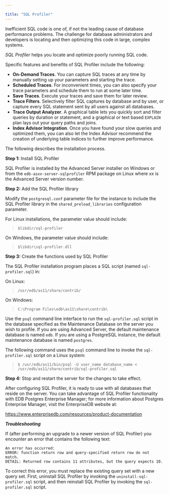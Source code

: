 ---

title: "SQL Profiler"
---

<div id="sql_profiler" class="registered_link"></div>

Inefficient SQL code is one of, if not the leading cause of database performance problems. The challenge for database administrators and developers is locating and then optimizing this code in large, complex systems.

*SQL Profiler* helps you locate and optimize poorly running SQL code.

Specific features and benefits of SQL Profiler include the following:

- **On-Demand Traces**. You can capture SQL traces at any time by manually setting up your parameters and starting the trace.
- **Scheduled Traces**. For inconvenient times, you can also specify your trace parameters and schedule them to run at some later time.
- **Save Traces**. Execute your traces and save them for later review.
- **Trace Filters**. Selectively filter SQL captures by database and by user, or capture every SQL statement sent by all users against all databases.
- **Trace Output Analyzer**. A graphical table lets you quickly sort and filter queries by duration or statement, and a graphical or text based `EXPLAIN` plan lays out your query paths and joins.
- **Index Advisor Integration**. Once you have found your slow queries and optimized them, you can also let the Index Advisor recommend the creation of underlying table indices to further improve performance.

The following describes the installation process.

**Step 1:** Install SQL Profiler

SQL Profiler is installed by the Advanced Server installer on Windows or from the `edb-as`*`xx`*`-server-sqlprofiler` RPM package on Linux where *xx* is the Advanced Server version number.

**Step 2:** Add the SQL Profiler library

Modify the `postgresql.conf` parameter file for the instance to include the SQL Profiler library in the `shared_preload_libraries` configuration parameter.

For Linux installations, the parameter value should include:

> `$libdir/sql-profiler`

On Windows, the parameter value should include:

> `$libdir\sql-profiler.dll`

**Step 3:** Create the functions used by SQL Profiler

The SQL Profiler installation program places a SQL script (named `sql-profiler.sql`) in:

On Linux:

> `/usr/edb/as11/share/contrib/`

On Windows:

> `C:\Program Files\edb\as11\share\contrib\`

Use the `psql` command line interface to run the `sql-profiler.sql` script in the database specified as the Maintenance Database on the server you wish to profile. If you are using Advanced Server, the default maintenance database is named `edb`. If you are using a PostgreSQL instance, the default maintenance database is named `postgres`.

The following command uses the `psql` command line to invoke the `sql-profiler.sql` script on a Linux system:

> `$ /usr/edb/as11/bin/psql -U user_name database_name < /usr/edb/as11/share/contrib/sql-profiler.sql`

**Step 4:** Stop and restart the server for the changes to take effect.

After configuring SQL Profiler, it is ready to use with all databases that reside on the server. You can take advantage of SQL Profiler functionality with EDB Postgres Enterprise Manager; for more information about Postgres Enterprise Manager, visit the EnterpriseDB website at:

https://www.enterprisedb.com/resources/product-documentation

***Troubleshooting***

If (after performing an upgrade to a newer version of SQL Profiler) you encounter an error that contains the following text:

```
An error has occurred:
ERROR: function return row and query-specified return row do not match.
DETAIL: Returned row contains 11 attributes, but the query expects 10.
```

To correct this error, you must replace the existing query set with a new query set. First, uninstall SQL Profiler by invoking the `uninstall-sql-profiler.sql` script, and then reinstall SQL Profiler by invoking the `sql-profiler.sql` script.